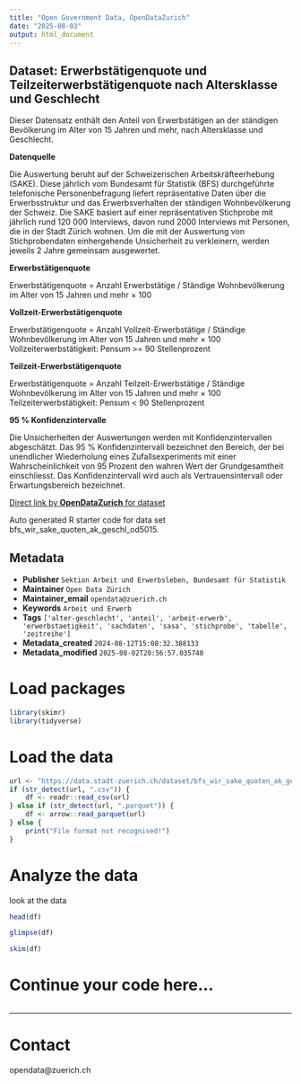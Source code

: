 ```yaml
---
title: "Open Government Data, OpenDataZurich"
date: "2025-08-03"
output: html_document
---
```


## Dataset: Erwerbstätigenquote und Teilzeiterwerbstätigenquote nach Altersklasse und Geschlecht

Dieser Datensatz enthält den Anteil von Erwerbstätigen an der ständigen Bevölkerung im Alter von 15 Jahren und mehr, nach Altersklasse und Geschlecht.


**Datenquelle**

Die Auswertung beruht auf der Schweizerischen Arbeitskräfteerhebung (SAKE). Diese jährlich vom Bundesamt für Statistik (BFS) durchgeführte telefonische Personenbefragung liefert repräsentative Daten über die Erwerbsstruktur und das Erwerbsverhalten der ständigen Wohnbevölkerung der Schweiz. Die SAKE basiert auf einer repräsentativen Stichprobe mit jährlich rund 120 000 Interviews, davon rund 2000 Interviews mit Personen, die in der Stadt Zürich wohnen. Um die mit der Auswertung von Stichprobendaten einhergehende Unsicherheit zu verkleinern, werden jeweils 2 Jahre gemeinsam ausgewertet.

[]()

**Erwerbstätigenquote**

Erwerbstätigenquote = Anzahl Erwerbstätige / Ständige Wohnbevölkerung im Alter von 15 Jahren und mehr × 100


[]()

**Vollzeit-Erwerbstätigenquote**

Erwerbstätigenquote = Anzahl Vollzeit-Erwerbstätige / Ständige Wohnbevölkerung im Alter von 15 Jahren und mehr × 100
Vollzeiterwerbstätigkeit: Pensum >= 90 Stellenprozent

[]()

**Teilzeit-Erwerbstätigenquote**

Erwerbstätigenquote = Anzahl Teilzeit-Erwerbstätige / Ständige Wohnbevölkerung im Alter von 15 Jahren und mehr × 100
Teilzeiterwerbstätigkeit: Pensum < 90 Stellenprozent

[]()

**95 % Konfidenzintervalle**

Die Unsicherheiten der Auswertungen werden mit Konfidenzintervallen abgeschätzt. 
Das 95 % Konfidenzintervall bezeichnet den Bereich, der bei unendlicher Wiederholung eines
Zufallsexperiments mit einer Wahrscheinlichkeit von 95 Prozent den wahren Wert der
Grundgesamtheit einschliesst. Das Konfidenzintervall wird auch als Vertrauensintervall oder
Erwartungsbereich bezeichnet.

[]()



[Direct link by **OpenDataZurich** for dataset](https://data.stadt-zuerich.ch/dataset/bfs_wir_sake_quoten_ak_geschl_od5015)

Auto generated R starter code for data set bfs_wir_sake_quoten_ak_geschl_od5015.

## Metadata

- **Publisher** `Sektion Arbeit und Erwerbsleben, Bundesamt für Statistik`
- **Maintainer** `Open Data Zürich`
- **Maintainer_email** `opendata@zuerich.ch`
- **Keywords** `Arbeit und Erwerb`
- **Tags** `['alter-geschlecht', 'anteil', 'arbeit-erwerb', 'erwerbstaetigkeit', 'sachdaten', 'sasa', 'stichprobe', 'tabelle', 'zeitreihe']`
- **Metadata_created** `2024-08-12T15:08:32.388133`
- **Metadata_modified** `2025-08-02T20:56:57.035740`


# Load packages

```r
library(skimr)
library(tidyverse)
```

# Load the data

```r
url <- "https://data.stadt-zuerich.ch/dataset/bfs_wir_sake_quoten_ak_geschl_od5015/download/WIR501OD5015.csv"
if (str_detect(url, ".csv")) {
    df <- readr::read_csv(url)
} else if (str_detect(url, ".parquet")) {
    df <- arrow::read_parquet(url)
} else {
    print("File format not recognised!")
}
```

# Analyze the data

look at the data
```r
head(df)
```

```r
glimpse(df)
```

```r
skim(df)
```

# Continue your code here...

```r

```

------------------------------------------------------------------------

# Contact

opendata@zuerich.ch
